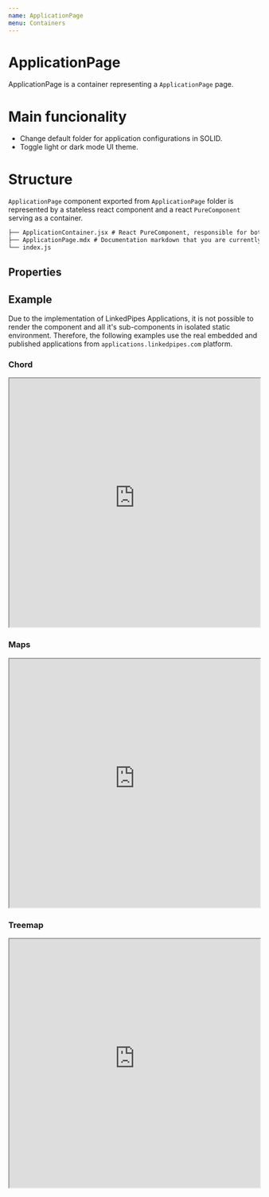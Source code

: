 ```yaml
---
name: ApplicationPage
menu: Containers
---
```



# ApplicationPage

ApplicationPage is a container representing a `ApplicationPage` page.

# Main funcionality

- Change default folder for application configurations in SOLID.
- Toggle light or dark mode UI theme.

# Structure

`ApplicationPage` component exported from `ApplicationPage` folder is represented by a stateless react component and a react `PureComponent` serving as a container.

```.md
├── ApplicationContainer.jsx # React PureComponent, responsible for both UI and states
├── ApplicationPage.mdx # Documentation markdown that you are currently looking at
└── index.js
```

## Properties

<Props of={ApplicationPageDemo} />

## Example

Due to the implementation of LinkedPipes Applications, it is not possible to render
the component and all it's sub-components in isolated static environment. Therefore, the following examples use the real embedded and published applications from `applications.linkedpipes.com` platform.

### Chord

<Playground>
  <iframe
    src="https://applications.linkedpipes.com/chord?applicationIri=https://aorumbayev5.solid.community/linkedpipes6663/configurations/1561645470261.8767.ttl&colorScheme=dark"
    height="500"
    width="100%"
  ></iframe>
</Playground>

### Maps

<Playground>
  <iframe
    src="https://applications.linkedpipes.com/map?applicationIri=https://aorumbayev5.solid.community/linkedpipes6663/configurations/1561646102720.6782.ttl&colorScheme=dark"
    height="500"
    width="100%"
  ></iframe>
</Playground>

### Treemap

<Playground>
  <iframe
    src="https://applications.linkedpipes.com/treemap?applicationIri=https://aorumbayev5.solid.community/linkedpipes6663/configurations/1561646150699.0203.ttl&colorScheme=dark"
    height="500"
    width="100%"
  ></iframe>
</Playground>
